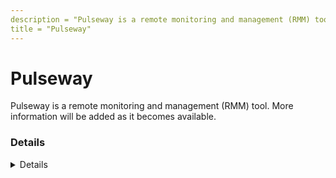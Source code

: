 ```yaml
---
description = "Pulseway is a remote monitoring and management (RMM) tool. More information will be added as it becomes available."
title = "Pulseway"
---
```




# Pulseway

Pulseway is a remote monitoring and management (RMM) tool. More information will be added as it becomes available.

### Details
<Details author={""}
         category={""}
         created={""}
         website={""}
         lastModified={"2-9-2024"}
         privileges={""}
         free={ false }
         verification={ false }
/>

#### Installation Paths
<Card code={ ["PCMonitorManager.exe", "pcmonitorsrv.exe"] }/>





### Forensic Artifacts




#### Network Artifacts
<EuiSpacer size="xl"/>
<NetworkArtifactsTable data={ [{"Description": "Known remote domains", "Domains": ["pulseway.com"], "Ports": []}] }/>




### Detections
- Detects potential network activity of Pulseway RMM tool
  - [Sigma Rule](https://github.com/magicsword-io/LOLRMM/blob/main/detections/sigma/pulseway_network_sigma.yml)
- Detects potential processes activity of Pulseway RMM tool
  - [Sigma Rule](https://github.com/magicsword-io/LOLRMM/blob/main/detections/sigma/pulseway_processes_sigma.yml)

### References
- [https://intercom.help/pulseway/en/](https://intercom.help/pulseway/en/)


